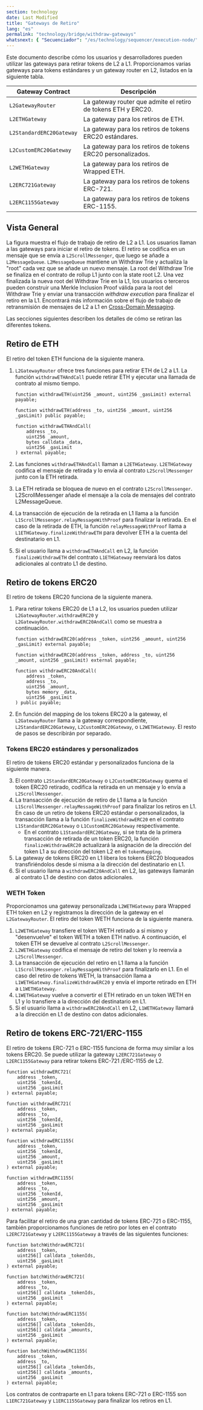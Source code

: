```yaml
---
section: technology
date: Last Modified
title: "Gateways de Retiro"
lang: "es"
permalink: "technology/bridge/withdraw-gateways"
whatsnext: { "Secuenciador": "/es/technology/sequencer/execution-node/" }
---
```



Este documento describe cómo los usuarios y desarrolladores pueden utilizar las gateways para retirar tokens de L2 a L1. Proporcionamos varias gateways para tokens estándares y un gateway router en L2, listados en la siguiente tabla.

| Gateway Contract         | Descripción                                                         |
| ------------------------ | ------------------------------------------------------------------- |
| `L2GatewayRouter`        | La gateway router que admite el retiro de tokens ETH y ERC20. |
| `L2ETHGateway`           | La gateway para los retiros de ETH.                                    |
| `L2StandardERC20Gateway` | La gateway para los retiros de tokens ERC20 estándares.                   |
| `L2CustomERC20Gateway`   | La gateway para los retiros de tokens ERC20 personalizados.                     |
| `L2WETHGateway`          | La gateway para los retiros de Wrapped ETH.                            |
| `L2ERC721Gateway`        | La gateway para los retiros de tokens ERC-721.                          |
| `L2ERC1155Gateway`       | La gateway para los retiros de tokens ERC-1155.                         |

## Vista General

<ClickToZoom src={WithdrawWorkflow} alt="Withdraw Workflow" />

La figura muestra el flujo de trabajo de retiro de L2 a L1. Los usuarios llaman a las gateways para iniciar el retiro de tokens. El retiro se codifica en un mensaje que se envía a `L2ScrollMessenger`, que luego se añade a `L2MessageQueue`. `L2MessageQueue` mantiene un Withdraw Trie y actualiza la "root" cada vez que se añade un nuevo mensaje. La root del Withdraw Trie se finaliza en el contrato de rollup L1 junto con la state root L2. Una vez finalizada la nueva root del Withdraw Trie en la L1, los usuarios o terceros pueden construir una Merkle Inclusion Proof válida para la root del Withdraw Trie y enviar una transacción _withdraw execution_ para finalizar el retiro en la L1. Encontrará más información sobre el flujo de trabajo de retransmisión de mensajes de L2 a L1 en [Cross-Domain Messaging](/es/technology/bridge/cross-domain-messaging#sending-messages-from-l2-to-l1).

Las secciones siguientes describen los detalles de cómo se retiran las diferentes tokens.

## Retiro de ETH

El retiro del token ETH funciona de la siguiente manera.

1. `L2GatewayRouter` ofrece tres funciones para retirar ETH de L2 a L1. La función `withdrawETHAndCall` puede retirar ETH y ejecutar una llamada de contrato al mismo tiempo.

    ```solidity
    function withdrawETH(uint256 _amount, uint256 _gasLimit) external payable;

    function withdrawETH(address _to, uint256 _amount, uint256 _gasLimit) public payable;

    function withdrawETHAndCall(
        address _to,
        uint256 _amount,
        bytes calldata _data,
        uint256 _gasLimit
    ) external payable;
    ```

2. Las funciones `withdrawETHAndCall` llaman a `L2ETHGateway`. `L2ETHGateway` codifica el mensaje de retirada y lo envía al contrato `L2ScrollMessenger` junto con la ETH retirada.
3. La ETH retirada se bloquea de nuevo en el contrato `L2ScrollMessenger`. L2ScrollMessenger añade el mensaje a la cola de mensajes del contrato L2MessageQueue.
4. La transacción de ejecución de la retirada en L1 llama a la función `L1ScrollMessenger.relayMessageWithProof` para finalizar la retirada. En el caso de la retirada de ETH, la función `relayMessageWithProof` llama a `L1ETHGateway.finalizeWithdrawETH` para devolver ETH a la cuenta del destinatario en L1.
5. Si el usuario llama a `withdrawETHAndCall` en L2, la función `finalizeWithdrawETH` del contrato `L1ETHGateway` reenviará los datos adicionales al contrato L1 de destino.

## Retiro de tokens ERC20

El retiro de tokens ERC20 funciona de la siguiente manera.

1. Para retirar tokens ERC20 de L1 a L2, los usuarios pueden utilizar `L2GatewayRouter.withdrawERC20` y `L2GatewayRouter.withdrawERC20AndCall` como se muestra a continuación.

    ```solidity
    function withdrawERC20(address _token, uint256 _amount, uint256 _gasLimit) external payable;

    function withdrawERC20(address _token, address _to, uint256 _amount, uint256 _gasLimit) external payable;

    function withdrawERC20AndCall(
        address _token,
        address _to,
        uint256 _amount,
        bytes memory _data,
        uint256 _gasLimit
    ) public payable;
    ```

2. En función del mapping de los tokens ERC20 a la gateway, el `L2GatewayRouter` llama a la gateway correspondiente, `L2StandardERC20Gateway`, `L2CustomERC20Gateway`, o `L2WETHGateway`. El resto de pasos se describirán por separado.

### Tokens ERC20 estándares y personalizados

El retiro de tokens ERC20 estándar y personalizados funciona de la siguiente manera.

3. El contrato `L2StandardERC20Gateway` o `L2CustomERC20Gateway` quema el token ERC20 retirado, codifica la retirada en un mensaje y lo envía a `L2ScrollMessenger`.
4. La transacción de ejecución de retiro de L1 llama a la función `L1ScrollMessenger.relayMessageWithProof` para finalizar los retiros en L1. En caso de un retiro de tokens ERC20 estándar o personalizados, la transacción llama a la función `finalizeWithdrawERC20` en el contrato `L1StandardERC20Gateway` o `L1CustomERC20Gateway` respectivamente.
   - En el contrato `L1StandardERC20Gateway`, si se trata de la primera transacción de retirada de un token ERC20, la función `finalizeWithdrawERC20` actualizará la asignación de la dirección del token L1 a su dirección del token L2 en el `tokenMapping`.
5. La gateway de tokens ERC20 en L1 libera los tokens ERC20 bloqueados transfiriéndolos desde sí misma a la dirección del destinatario en L1.
6. Si el usuario llama a `withdrawERC20AndCall` en L2, las gateways llamarán al contrato L1 de destino con datos adicionales.

### WETH Token

Proporcionamos una gateway personalizada `L2WETHGateway` para Wrapped ETH token en L2 y registramos la dirección de la gateway en el `L2GatewayRouter`. El retiro del token WETH funciona de la siguiente manera.

1. `L2WETHGateway` transfiere el token WETH retirado a sí mismo y "desenvuelve" el token WETH a token ETH nativo. A continuación, el token ETH se devuelve al contrato `L2ScrollMessenger`.
2. `L2WETHGateway` codifica el mensaje de retiro del token y lo reenvía a `L2ScrollMessenger`.
3. La transacción de ejecución del retiro en L1 llama a la función `L1ScrollMessenger.relayMessageWithProof` para finalizarlo en L1. En el caso del retiro de tokens WETH, la transacción llama a `L1WETHGateway.finalizeWithdrawERC20` y envía el importe retirado en ETH a `L1WETHGateway`.
4. `L1WETHGateway` vuelve a convertir el ETH retirado en un token WETH en L1 y lo transfiere a la dirección del destinatario en L1.
5. Si el usuario llama a `withdrawERC20AndCall` en L2, `L1WETHGateway` llamará a la dirección en L1 de destino con datos adicionales.

## Retiro de tokens ERC-721/ERC-1155

El retiro de tokens ERC-721 o ERC-1155 funciona de forma muy similar a los tokens ERC20. Se puede utilizar la gateway `L2ERC721Gateway` o `L2ERC1155Gateway` para retirar tokens ERC-721 /ERC-1155 de L2.

```solidity
function withdrawERC721(
    address _token,
    uint256 _tokenId,
    uint256 _gasLimit
) external payable;

function withdrawERC721(
    address _token,
    address _to,
    uint256 _tokenId,
    uint256 _gasLimit
) external payable;

function withdrawERC1155(
    address _token,
    uint256 _tokenId,
    uint256 _amount,
    uint256 _gasLimit
) external payable;

function withdrawERC1155(
    address _token,
    address _to,
    uint256 _tokenId,
    uint256 _amount,
    uint256 _gasLimit
) external payable;
```

Para facilitar el retiro de una gran cantidad de tokens ERC-721 o ERC-1155, también proporcionamos funciones de retiro por lotes en el contrato `L2ERC721Gateway` y `L2ERC1155Gateway` a través de las siguientes funciones:

```solidity
function batchWithdrawERC721(
    address _token,
    uint256[] calldata _tokenIds,
    uint256 _gasLimit
) external payable;

function batchWithdrawERC721(
    address _token,
    address _to,
    uint256[] calldata _tokenIds,
    uint256 _gasLimit
) external payable;

function batchWithdrawERC1155(
    address _token,
    uint256[] calldata _tokenIds,
    uint256[] calldata _amounts,
    uint256 _gasLimit
) external payable;

function batchWithdrawERC1155(
    address _token,
    address _to,
    uint256[] calldata _tokenIds,
    uint256[] calldata _amounts,
    uint256 _gasLimit
) external payable;
```

Los contratos de contraparte en L1 para tokens ERC-721 o ERC-1155 son `L1ERC721Gateway` y `L1ERC1155Gateway` para finalizar los retiros en L1.